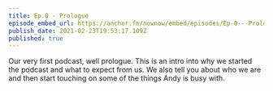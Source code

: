 ```yaml
---
title: Ep.0 - Prologue
episode_embed_url: https://anchor.fm/nownow/embed/episodes/Ep-0---Prologue-eqtols
publish_date: 2021-02-23T19:53:17.109Z
published: true
---
```

Our very first podcast, well prologue. This is an intro into why we started the podcast and what to expect from us. We also tell you about who we are and then start touching on some of the things Andy is busy with.